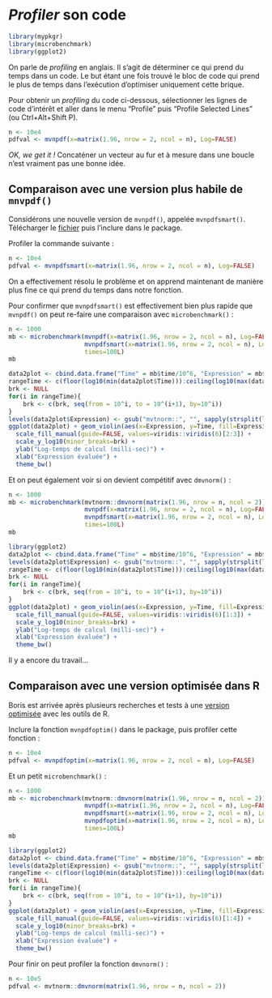 
# *Profiler* son code

```r
library(mypkgr)
library(microbenchmark)
library(ggplot2)
```

On parle de *profiling* en anglais. Il s'agit de déterminer ce qui prend
du temps dans un code. Le but étant une fois trouvé le bloc de code qui prend
le plus de temps dans l'exécution d'optimiser uniquement cette brique.

Pour obtenir un *profiling* du code ci-dessous, sélectionner les lignes de code
d’intérêt et aller dans le menu "Profile" puis "Profile Selected Lines" (ou
Ctrl+Alt+Shift P).

```r
n <- 10e4
pdfval <- mvnpdf(x=matrix(1.96, nrow = 2, ncol = n), Log=FALSE)
```

*OK, we get it !* Concaténer un vecteur au fur et à mesure dans une boucle
n'est vraiment pas une bonne idée.

## Comparaison avec une version plus habile de `mnvpdf()`

Considérons une nouvelle version de `mvnpdf()`, appelée `mvnpdfsmart()`.
Télécharger le
[fichier](ttps://r-dev-perf.borishejblum.science/FormationRavancee_dev_perf_files/mvnpdfsmart.R) puis
l'inclure dans le package.

Profiler la commande suivante :

```r
n <- 10e4
pdfval <- mvnpdfsmart(x=matrix(1.96, nrow = 2, ncol = n), Log=FALSE)
```

On a effectivement résolu le problème et on apprend maintenant de manière plus
fine ce qui prend du temps dans notre fonction.

Pour confirmer que `mvnpdfsmart()` est effectivement bien plus rapide que
`mvnpdf()` on peut re-faire une comparaison avec `microbenchmark()` :

```r
n <- 1000
mb <- microbenchmark(mvnpdf(x=matrix(1.96, nrow = 2, ncol = n), Log=FALSE),
                     mvnpdfsmart(x=matrix(1.96, nrow = 2, ncol = n), Log=FALSE),
                     times=100L)
mb
```

```r
data2plot <- cbind.data.frame("Time" = mb$time/10^6, "Expression" = mb$expr)
rangeTime <- c(floor(log10(min(data2plot$Time))):ceiling(log10(max(data2plot$Time))))
brk <- NULL
for(i in rangeTime){
    brk <- c(brk, seq(from = 10^i, to = 10^(i+1), by=10^i))
}
levels(data2plot$Expression) <- gsub("mvtnorm::", "", sapply(strsplit(levels(data2plot$Expression), "(", fixed=T), "[", 1))
ggplot(data2plot) + geom_violin(aes(x=Expression, y=Time, fill=Expression), alpha=0.8)  +
  scale_fill_manual(guide=FALSE, values=viridis::viridis(6)[2:3]) + 
  scale_y_log10(minor_breaks=brk) +
  ylab("Log-temps de calcul (milli-sec)") +
  xlab("Expression évaluée") +
  theme_bw()
```

Et on peut également voir si on devient compétitif avec `dmvnorm()` :

```r
n <- 1000
mb <- microbenchmark(mvtnorm::dmvnorm(matrix(1.96, nrow = n, ncol = 2)),
                     mvnpdf(x=matrix(1.96, nrow = 2, ncol = n), Log=FALSE),
                     mvnpdfsmart(x=matrix(1.96, nrow = 2, ncol = n), Log=FALSE),
                     times=100L)
mb
```

```r
library(ggplot2)
data2plot <- cbind.data.frame("Time" = mb$time/10^6, "Expression" = mb$expr)
levels(data2plot$Expression) <- gsub("mvtnorm::", "", sapply(strsplit(levels(data2plot$Expression), "(", fixed=T), "[", 1))
rangeTime <- c(floor(log10(min(data2plot$Time))):ceiling(log10(max(data2plot$Time))))
brk <- NULL
for(i in rangeTime){
    brk <- c(brk, seq(from = 10^i, to = 10^(i+1), by=10^i))
}
ggplot(data2plot) + geom_violin(aes(x=Expression, y=Time, fill=Expression), alpha=0.8)  +
  scale_fill_manual(guide=FALSE, values=viridis::viridis(6)[1:3]) + 
  scale_y_log10(minor_breaks=brk) + 
  ylab("Log-temps de calcul (milli-sec)") +
  xlab("Expression évaluée") +
  theme_bw()
```

Il y a encore du travail...

## Comparaison avec une version optimisée dans R

Boris est arrivée après plusieurs recherches et tests à une
[version optimisée](ttps://r-dev-perf.borishejblum.science/FormationRavancee_dev_perf_files/mvnpdfoptim.R)
avec les outils de R.

Inclure la fonction `mvnpdfoptim()` dans le package, puis profiler cette
fonction :

```r
n <- 10e4
pdfval <- mvnpdfoptim(x=matrix(1.96, nrow = 2, ncol = n), Log=FALSE)
```

Et un petit `microbenchmark()` :

```r
n <- 1000
mb <- microbenchmark(mvtnorm::dmvnorm(matrix(1.96, nrow = n, ncol = 2)),
                     mvnpdf(x=matrix(1.96, nrow = 2, ncol = n), Log=FALSE),
                     mvnpdfsmart(x=matrix(1.96, nrow = 2, ncol = n), Log=FALSE),
                     mvnpdfoptim(x=matrix(1.96, nrow = 2, ncol = n), Log=FALSE),
                     times=100L)
mb
```

```r
library(ggplot2)
data2plot <- cbind.data.frame("Time" = mb$time/10^6, "Expression" = mb$expr)
levels(data2plot$Expression) <- gsub("mvtnorm::", "", sapply(strsplit(levels(data2plot$Expression), "(", fixed=T), "[", 1))
rangeTime <- c(floor(log10(min(data2plot$Time))):ceiling(log10(max(data2plot$Time))))
brk <- NULL
for(i in rangeTime){
    brk <- c(brk, seq(from = 10^i, to = 10^(i+1), by=10^i))
}
ggplot(data2plot) + geom_violin(aes(x=Expression, y=Time, fill=Expression), alpha=0.8)  +
  scale_fill_manual(guide=FALSE, values=viridis::viridis(6)[1:4]) +
  scale_y_log10(minor_breaks=brk) + 
  ylab("Log-temps de calcul (milli-sec)") +
  xlab("Expression évaluée") +
  theme_bw()
```

Pour finir on peut profiler la fonction `dmvnorm()` :

```r
n <- 10e5
pdfval <- mvtnorm::dmvnorm(matrix(1.96, nrow = n, ncol = 2))
```


